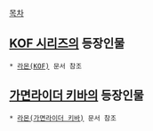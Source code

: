 [[목차]]

== [[KOF 시리즈]]의 등장인물 ==
 * [[라몬(KOF)]] 문서 참조

== [[가면라이더 키바]]의 등장인물 ==
 * [[라몬(가면라이더 키바)]] 문서 참조
